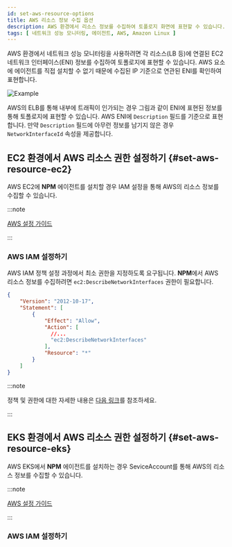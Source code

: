 ```yaml
---
id: set-aws-resource-options
title: AWS 리소스 정보 수집 옵션
description: AWS 환경에서 리소스 정보를 수집하여 토폴로지 화면에 표현할 수 있습니다.
tags: [ 네트워크 성능 모니터링, 에이전트, AWS, Amazon Linux ]
---
```


AWS 환경에서 네트워크 성능 모니터링을 사용하려면 각 리소스(LB 등)에 연결된 EC2 네트워크 인터페이스(ENI) 정보를 수집하여 토폴로지에 표현할 수 있습니다. AWS 요소에 에이전트를 직접 설치할 수 없기 때문에 수집된 IP 기준으로 연관된 ENI를 확인하여 표현합니다.

![Example](/img/npm-aws-resource-example.png)

AWS의 ELB를 통해 내부에 트래픽이 인가되는 경우 그림과 같이 ENI에 표현된 정보를 통해 토폴로지에 표현할 수 있습니다. AWS ENI에 `Description` 필드를 기준으로 표현합니다. 만약 `Description` 필드에 아무런 정보를 남기지 않은 경우 `NetworkInterfaceId` 속성을 제공합니다.

## EC2 환경에서 AWS 리소스 권한 설정하기 {#set-aws-resource-ec2}

AWS EC2에 **NPM** 에이전트를 설치할 경우 IAM 설정을 통해 AWS의 리소스 정보를 수집할 수 있습니다.

:::note

[AWS 설정 가이드](https://docs.aws.amazon.com/IAM/latest/UserGuide/id_roles_use_switch-role-ec2.html)

:::

### AWS IAM 설정하기

AWS IAM 정책 설정 과정에서 최소 권한을 지정하도록 요구됩니다. **NPM**에서 AWS 리소스 정보를 수집하려면 `ec2:DescribeNetworkInterfaces` 권한이 필요합니다.

```json
{
    "Version": "2012-10-17",
    "Statement": [
        {
            "Effect": "Allow",
            "Action": [
              //...
              "ec2:DescribeNetworkInterfaces"
            ],
            "Resource": "*"
        }
    ]
}
```

:::note

정책 및 권한에 대한 자세한 내용은 [다음 링크](https://docs.aws.amazon.com/AWSEC2/latest/UserGuide/iam-policy-structure.html#policy-syntax)를 참조하세요.

:::

## EKS 환경에서 AWS 리소스 권한 설정하기 {#set-aws-resource-eks}

AWS EKS에서 **NPM** 에이전트를 설치하는 경우 SeviceAccount를 통해 AWS의 리소스 정보를 수집할 수 있습니다.

:::note

[AWS 설정 가이드](https://docs.aws.amazon.com/eks/latest/userguide/iam-roles-for-service-accounts.html)

:::

### AWS IAM 설정하기
